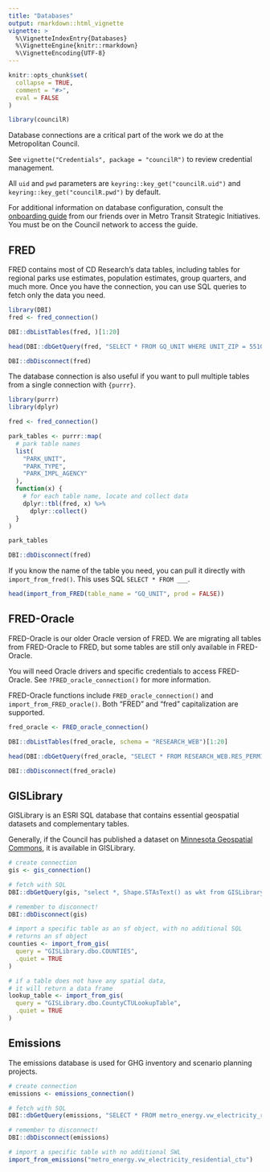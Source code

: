 ```yaml
---
title: "Databases"
output: rmarkdown::html_vignette
vignette: >
  %\VignetteIndexEntry{Databases}
  %\VignetteEngine{knitr::rmarkdown}
  %\VignetteEncoding{UTF-8}
---
```


```r
knitr::opts_chunk$set(
  collapse = TRUE,
  comment = "#>",
  eval = FALSE
)
```

```r
library(councilR)
```

Database connections are a critical part of the work we do at the Metropolitan Council. 

See `vignette("Credentials", package = "councilR")` to review credential management.

All `uid` and `pwd` parameters are `keyring::key_get("councilR.uid")` and `keyring::key_get("councilR.pwd")` by default.

For additional information on database configuration, consult the [onboarding guide](http://mtapshiny1p/MT/Strategic_Initiatives/Onboarding/rodbc.html) from our friends over in Metro Transit Strategic Initiatives. You must be on the Council network to access the guide.

## FRED

FRED contains most of CD Research's data tables, including tables for regional parks use estimates, population estimates, group quarters, and much more. Once you have the connection, you can use SQL queries to fetch only the data you need. 

```r
library(DBI)
fred <- fred_connection()

DBI::dbListTables(fred, )[1:20]

head(DBI::dbGetQuery(fred, "SELECT * FROM GQ_UNIT WHERE UNIT_ZIP = 55104"))

DBI::dbDisconnect(fred)
```


The database connection is also useful if you want to pull multiple tables from a single connection with `{purrr}`. 

```r
library(purrr)
library(dplyr)

fred <- fred_connection()

park_tables <- purrr::map(
  # park table names
  list(
    "PARK_UNIT",
    "PARK_TYPE",
    "PARK_IMPL_AGENCY"
  ),
  function(x) {
    # for each table name, locate and collect data
    dplyr::tbl(fred, x) %>%
      dplyr::collect()
  }
)

park_tables

DBI::dbDisconnect(fred)
```


If you know the name of the table you need, you can pull it directly with `import_from_fred()`. This uses SQL `SELECT * FROM ___`. 


```r
head(import_from_FRED(table_name = "GQ_UNIT", prod = FALSE))
```


## FRED-Oracle

FRED-Oracle is our older Oracle version of FRED. We are migrating all tables from FRED-Oracle to FRED, but some tables are still only available in FRED-Oracle. 

You will need Oracle drivers and specific credentials to access FRED-Oracle. See `?FRED_oracle_connection()` for more information. 

FRED-Oracle functions include `FRED_oracle_connection()` and `import_from_FRED_oracle()`. Both "FRED" and "fred" capitalization are supported.  


```r
fred_oracle <- FRED_oracle_connection()

DBI::dbListTables(fred_oracle, schema = "RESEARCH_WEB")[1:20]

head(DBI::dbGetQuery(fred_oracle, "SELECT * FROM RESEARCH_WEB.RES_PERMIT_TYPE"))

DBI::dbDisconnect(fred_oracle)
```


## GISLibrary

GISLibrary is an ESRI SQL database that contains essential geospatial datasets and complementary tables. 

Generally, if the Council has published a dataset on [Minnesota Geospatial Commons](https://gisdata.mn.gov/), it is available in GISLibrary. 

```r
# create connection
gis <- gis_connection()

# fetch with SQL
DBI::dbGetQuery(gis, "select *, Shape.STAsText() as wkt from GISLibrary.dbo.COUNTIES where CO_NAME = 'ANOKA'")

# remember to disconnect!
DBI::dbDisconnect(gis)
```

```r
# import a specific table as an sf object, with no additional SQL
# returns an sf object
counties <- import_from_gis(
  query = "GISLibrary.dbo.COUNTIES",
  .quiet = TRUE
)

# if a table does not have any spatial data,
# it will return a data frame
lookup_table <- import_from_gis(
  query = "GISLibrary.dbo.CountyCTULookupTable",
  .quiet = TRUE
)
```

## Emissions

The emissions database is used for GHG inventory and scenario planning projects. 

```r
# create connection
emissions <- emissions_connection()

# fetch with SQL
DBI::dbGetQuery(emissions, "SELECT * FROM metro_energy.vw_electricity_residential_ctu")

# remember to disconnect!
DBI::dbDisconnect(emissions)
```

```r
# import a specific table with no additional SWL
import_from_emissions("metro_energy.vw_electricity_residential_ctu")
```

